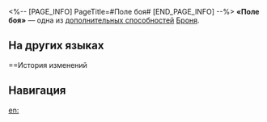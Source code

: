<%-- [PAGE_INFO]
PageTitle=#Поле боя#
[END_PAGE_INFO] --%>
{{Навык Инфобокс
|Название         = Поле боя
|Изображение      = След Поле боя.png
|Персонаж         = Броня
|Тип              = Доп. способность
|Возвышение       = 4
|Длительность     = 
|Описание         = В начале боя повышает защиту всех союзников на 20% на 2 хода.
|Свойство1        = 
|Масштабирование1 = 
}}
'''«Поле боя»''' — одна из [[дополнительная способность|дополнительных способностей]] [[Броня]].

==На других языках==
{{На других языках
|en   = Battlefield
|zhs  = 阵地
|zht  = 陣地
|ja   = {{Rubi|陣地|じんち}}
|ko   = 진영
|es   = Campo de batalla
|fr   = À l'épreuve du combat
|ru   = Поле боя
|th   = Battlefield
|vi   = Trận Địa
|de   = Schlachtfeld
|id   = Battlefield
|pt   = Campo de Batalha
}}

==История изменений
{{История изменений|3.5}}

==Навигация==
{{Навык Навбокс|Броня}}

[[en:]]